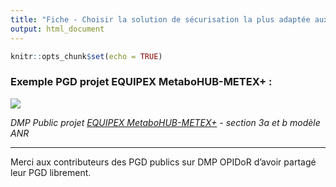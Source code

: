 ```yaml
---
title: "Fiche - Choisir la solution de sécurisation la plus adaptée aux données traitées"
output: html_document
---
```


```r
knitr::opts_chunk$set(echo = TRUE)
```

### Exemple PGD projet EQUIPEX MetaboHUB-METEX+ **:**

![](images/exemple_pgd_stockage_secu.png)

*DMP Public projet [EQUIPEX MetaboHUB-METEX+](https://dmp.opidor.fr/plans/13271/export.pdf?export%5Bquestion_headings%5D=true) - section 3a et b modèle ANR*

------------------------------------------------------------------------

Merci aux contributeurs des PGD publics sur DMP OPIDoR d'avoir partagé leur PGD librement.
